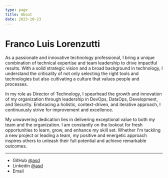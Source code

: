 ```yaml
---
type: page
title: About
date: 2023-10-23
---
```


# Franco Luis Lorenzutti

As a passionate and innovative technology professional, I bring a unique combination of technical expertise and team leadership to drive impactful results. With a solid strategic vision and a broad background in technology, I understand the criticality of not only selecting the right tools and technologies but also cultivating a culture that values people and processes.

In my role as Director of Technology, I spearhead the growth and innovation of my organization through leadership in DevOps, DataOps, Development, and Security. Embracing a holistic, context-driven, and iterative approach, I continuously strive for improvement and excellence.

My unwavering dedication lies in delivering exceptional value to both my team and the organization. I am constantly on the lookout for fresh opportunities to learn, grow, and enhance my skill set. Whether I'm tackling a new project or leading a team, my positive and energetic approach inspires others to unleash their full potential and achieve remarkable outcomes.

---

- GitHub [@asd](https://github.com/asd)
- Linkedin [@asd](https:/asd/)
- Email 
